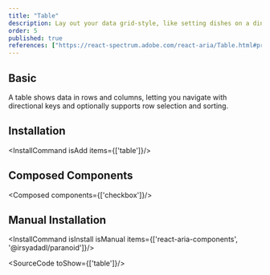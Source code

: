 ```yaml
---
title: "Table"
description: Lay out your data grid-style, like setting dishes on a dinner table clear and organized, perfect for comparison and review..
order: 5
published: true
references: ["https://react-spectrum.adobe.com/react-aria/Table.html#props"]
---
```


## Basic
A table shows data in rows and columns, letting you navigate with directional keys and optionally supports row selection and sorting.
<How isCenter={false} withNoPadding copyButton={false} isCenter={false} toUse="collections/table-demo" />

## Installation
<InstallCommand isAdd items={['table']}/>

## Composed Components
<Composed components={['checkbox']}/>

## Manual Installation

<InstallCommand isInstall isManual items={['react-aria-components', '@irsyadadl/paranoid']}/>

<SourceCode toShow={['table']}/>

